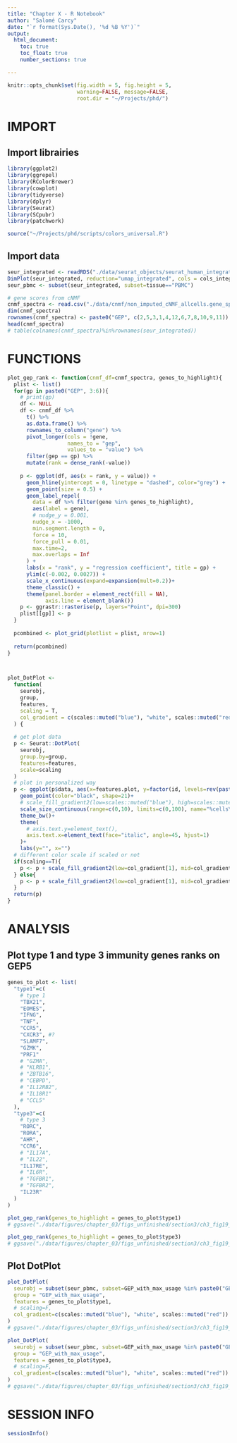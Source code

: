 ```yaml
---
title: "Chapter X - R Notebook"
author: "Salomé Carcy"
date: "`r format(Sys.Date(), '%d %B %Y')`"
output:
  html_document:
    toc: true
    toc_float: true
    number_sections: true

---
```


```r
knitr::opts_chunk$set(fig.width = 5, fig.height = 5,
                      warning=FALSE, message=FALSE,
                      root.dir = "~/Projects/phd/")
```


# IMPORT

## Import librairies
```r
library(ggplot2)
library(ggrepel)
library(RColorBrewer)
library(cowplot)
library(tidyverse)
library(dplyr)
library(Seurat)
library(SCpubr)
library(patchwork)

source("~/Projects/phd/scripts/colors_universal.R")
```

## Import data
```r
seur_integrated <- readRDS("./data/seurat_objects/seurat_human_integrated_object_23_12_01.rds")
DimPlot(seur_integrated, reduction="umap_integrated", cols = cols_integrated)
seur_pbmc <- subset(seur_integrated, subset=tissue=="PBMC")

# gene scores from cNMF
cnmf_spectra <- read.csv("./data/cnmf/non_imputed_cNMF_allcells.gene_spectra_score.k_12.dt_0_02.txt", sep="\t", row.names=1)
dim(cnmf_spectra)
rownames(cnmf_spectra) <- paste0("GEP", c(2,5,3,1,4,12,6,7,8,10,9,11))
head(cnmf_spectra)
# table(colnames(cnmf_spectra)%in%rownames(seur_integrated))
```




# FUNCTIONS
```r
plot_gep_rank <- function(cnmf_df=cnmf_spectra, genes_to_highlight){
  plist <- list()
  for(gp in paste0("GEP", 3:6)){
    # print(gp)
    df <- NULL
    df <- cnmf_df %>%
      t() %>%
      as.data.frame() %>%
      rownames_to_column("gene") %>%
      pivot_longer(cols = !gene,
                   names_to = "gep",
                   values_to = "value") %>%
      filter(gep == gp) %>%
      mutate(rank = dense_rank(-value))
    
    p <- ggplot(df, aes(x = rank, y = value)) +
      geom_hline(yintercept = 0, linetype = "dashed", color="grey") +
      geom_point(size = 0.5) +
      geom_label_repel(
        data = df %>% filter(gene %in% genes_to_highlight),
        aes(label = gene),
        # nudge_y = 0.001,
        nudge_x = -1000,
        min.segment.length = 0,
        force = 10,
        force_pull = 0.01,
        max.time=2,
        max.overlaps = Inf
      ) +
      labs(x = "rank", y = "regression coefficient", title = gp) +
      ylim(c(-0.002, 0.0027)) +
      scale_x_continuous(expand=expansion(mult=0.2))+
      theme_classic() +
      theme(panel.border = element_rect(fill = NA),
            axis.line = element_blank())
    p <- ggrastr::rasterise(p, layers="Point", dpi=300)
    plist[[gp]] <- p
  }
  
  pcombined <- plot_grid(plotlist = plist, nrow=1)
  
  return(pcombined)
}



plot_DotPlot <-
  function(
    seurobj,
    group,
    features,
    scaling = T,
    col_gradient = c(scales::muted("blue"), "white", scales::muted("red"))
  ) {
    
  # get plot data
  p <- Seurat::DotPlot(
    seurobj,
    group.by=group,
    features=features,
    scale=scaling
  )
  # plot in personalized way
  p <- ggplot(p$data, aes(x=features.plot, y=factor(id, levels=rev(paste0("GEP", 3:6))), fill=avg.exp.scaled, size=pct.exp))+
    geom_point(color="black", shape=21)+
    # scale_fill_gradient2(low=scales::muted("blue"), high=scales::muted("red"), name="z-score\nnormalized\navg expression")+
    scale_size_continuous(range=c(0,10), limits=c(0,100), name="%cells\nexpressing\ngene")+
    theme_bw()+
    theme(
      # axis.text.y=element_text(),
      axis.text.x=element_text(face="italic", angle=45, hjust=1)
    )+
    labs(y="", x="")
  # different color scale if scaled or not
  if(scaling==T){
    p <- p + scale_fill_gradient2(low=col_gradient[1], mid=col_gradient[2], high=col_gradient[3], name="z-score\nnormalized\navg expression")
  } else{
    p <- p + scale_fill_gradient2(low=col_gradient[1], mid=col_gradient[2], high=col_gradient[3], name="normalized\navg expression")
  }
  return(p)
}
```




# ANALYSIS

## Plot type 1 and type 3 immunity genes ranks on GEP5
```r
genes_to_plot <- list(
  "type1"=c(
    # type 1
    "TBX21",
    "EOMES",
    "IFNG",
    "TNF",
    "CCR5",
    "CXCR3", #?
    "SLAMF7",
    "GZMK",
    "PRF1"
    # "GZMA",
    # "KLRB1",
    # "ZBTB16",
    # "CEBPD",
    # "IL12RB2",
    # "IL18R1"
    # "CCL5"
  ),
  "type3"=c(
    # type 3
    "RORC",
    "RORA",
    "AHR",
    "CCR6",
    # "IL17A",
    # "IL22",
    "IL17RE",
    # "IL6R",
    # "TGFBR1",
    # "TGFBR2",
    "IL23R"
  )
)

plot_gep_rank(genes_to_highlight = genes_to_plot$type1)
# ggsave("./data/figures/chapter_03/figs_unfinished/section3/ch3_fig19_GEP5_regressioncoef_type1genes.pdf", width=15, height=4)

plot_gep_rank(genes_to_highlight = genes_to_plot$type3)
# ggsave("./data/figures/chapter_03/figs_unfinished/section3/ch3_fig19_GEP5_regressioncoef_type3genes.pdf", width=15, height=4)
```


## Plot DotPlot
```r
plot_DotPlot(
  seurobj = subset(seur_pbmc, subset=GEP_with_max_usage %in% paste0("GEP", 3:6)),
  group = "GEP_with_max_usage",
  features = genes_to_plot$type1,
  # scaling=F,
  col_gradient=c(scales::muted("blue"), "white", scales::muted("red"))
)
# ggsave("./data/figures/chapter_03/figs_unfinished/section3/ch3_fig19_GEP5_dotplot_type1genes.pdf", width=6, height=4)

plot_DotPlot(
  seurobj = subset(seur_pbmc, subset=GEP_with_max_usage %in% paste0("GEP", 3:6)),
  group = "GEP_with_max_usage",
  features = genes_to_plot$type3,
  # scaling=F,
  col_gradient=c(scales::muted("blue"), "white", scales::muted("red"))
)
# ggsave("./data/figures/chapter_03/figs_unfinished/section3/ch3_fig19_GEP5_dotplot_type3genes.pdf", width=6, height=4)
```




# SESSION INFO
```r
sessionInfo()
```


